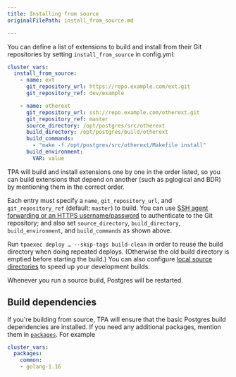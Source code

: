 ```yaml
---
title: Installing from source
originalFilePath: install_from_source.md

---
```


You can define a list of extensions to build and install from their Git
repositories by setting `install_from_source` in config.yml:

```yaml
cluster_vars:
  install_from_source:
    - name: ext
      git_repository_url: https://repo.example.com/ext.git
      git_repository_ref: dev/example

    - name: otherext
      git_repository_url: ssh://repo.example.com/otherext.git
      git_repository_ref: master
      source_directory: /opt/postgres/src/otherext
      build_directory: /opt/postgres/build/otherext
      build_commands:
        - "make -f /opt/postgres/src/otherext/Makefile install"
      build_environment:
        VAR: value
```

TPA will build and install extensions one by one in the order
listed, so you can build extensions that depend on another (such as
pglogical and BDR) by mentioning them in the correct order.

Each entry must specify a `name`, `git_repository_url`, and
`git_repository_ref` (default: `master`) to build. You can use
[SSH agent forwarding or an HTTPS username/password](git-credentials)
to authenticate to the Git repository; and also set
`source_directory`, `build_directory`, `build_environment`, and
`build_commands` as shown above.

Run `tpaexec deploy … --skip-tags build-clean` in order to reuse the
build directory when doing repeated deploys. (Otherwise the old build
directory is emptied before starting the build.) You can also configure
[local source directories](configure-source#local-source-directories)
to speed up your development builds.

Whenever you run a source build, Postgres will be restarted.

## Build dependencies

If you're building from source, TPA will ensure that the basic
Postgres build dependencies are installed. If you need any additional
packages, mention them in [`packages`](packages). For example

```yaml
cluster_vars:
  packages:
    common:
    - golang-1.16
```
